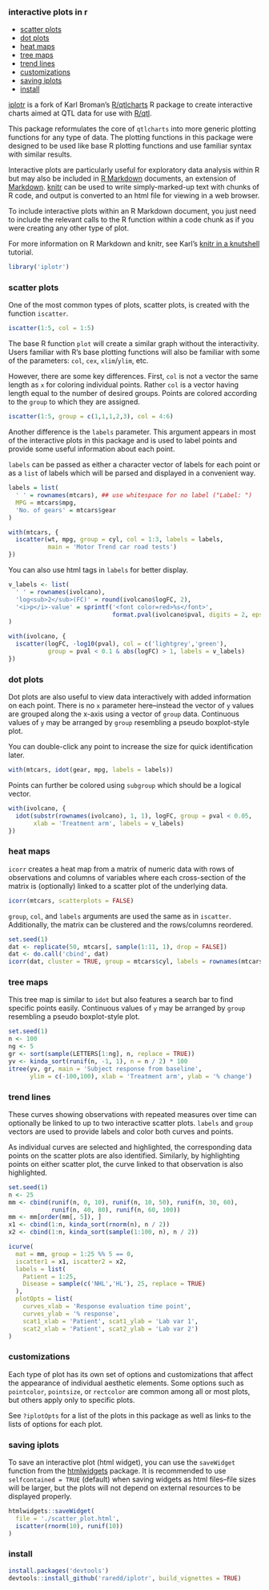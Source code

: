 <!--
%\VignetteEngine{knitr::knitr}
%\VignetteIndexEntry{Interactive plots in R}
-->

### interactive plots in r
 
* [scatter plots](#scatter-plots)  
* [dot plots](#dot-plots)  
* [heat maps](#heat-maps)  
* [tree maps](#tree-maps)  
* [trend lines](#trend-lines)  
* [customizations](#customizations)  
* [saving iplots](#saving-iplots)  
* [install](#install)  

[iplotr](http://github.com/raredd/iplotr) is a fork of Karl Broman's [R/qtlcharts](http://kbroman.org/qtlcharts) R package to create interactive charts aimed at QTL data for use with [R/qtl](http://www.rqtl.org).

This package reformulates the core of `qtlcharts` into more generic plotting functions for any type of data. The plotting functions in this package were designed to be used like base R plotting functions and use familiar syntax with similar results.

Interactive plots are particularly useful for exploratory data analysis within R but may also be included in [R Markdown](http://rmarkdown.rstudio.com) documents, an extension of [Markdown](http://daringfireball.net/projects/markdown/). [knitr](http://yihui.name/knitr/) can be used to write simply-marked-up text with chunks of R code, and output is converted to an html file for viewing in a web browser.

To include interactive plots within an R Markdown document, you just need to include the relevant calls to the R function within a code chunk as if you were creating any other type of plot.

For more information on R Markdown and knitr, see Karl's [knitr in a knutshell](http://kbroman.org/knitr_knutshell/) tutorial.

```r
library('iplotr')
```

### scatter plots

One of the most common types of plots, scatter plots, is created with the function `iscatter`.

```r
iscatter(1:5, col = 1:5)
```

The base R function `plot` will create a similar graph without the interactivity. Users familiar with R's base plotting functions will also be familiar with some of the parameters: `col`, `cex`, `xlim`/`ylim`, etc.

However, there are some key differences. First, `col` is not a vector the same length as `x` for coloring individual points. Rather `col` is a vector having length equal to the number of desired groups. Points are colored according to the `group` to which they are assigned.

```r
iscatter(1:5, group = c(1,1,1,2,3), col = 4:6)
```

Another difference is the `labels` parameter. This argument appears in most of the interactive plots in this package and is used to label points and provide some useful information about each point.

`labels` can be passed as either a character vector of labels for each point or as a `list` of labels which will be parsed and displayed in a convenient way.

```r
labels = list(
  ' ' = rownames(mtcars), ## use whitespace for no label ("Label: ")
  MPG = mtcars$mpg,
  'No. of gears' = mtcars$gear
)

with(mtcars, {
  iscatter(wt, mpg, group = cyl, col = 1:3, labels = labels,
           main = 'Motor Trend car road tests')
})
```

You can also use html tags in `labels` for better display.

```r
v_labels <- list(
  ' ' = rownames(ivolcano),
  'log<sub>2</sub>(FC)' = round(ivolcano$logFC, 2),
  '<i>p</i>-value' = sprintf('<font color=red>%s</font>',
                             format.pval(ivolcano$pval, digits = 2, eps = .05))
)

with(ivolcano, {
  iscatter(logFC, -log10(pval), col = c('lightgrey','green'),
           group = pval < 0.1 & abs(logFC) > 1, labels = v_labels)
})
```

### dot plots

Dot plots are also useful to view data interactively with added information on each point. There is no `x` parameter here--instead the vector of `y` values are grouped along the x-axis using a vector of `group` data. Continuous values of `y` may be arranged by `group` resembling a pseudo boxplot-style plot.

You can double-click any point to increase the size for quick identification later.

```r
with(mtcars, idot(gear, mpg, labels = labels))
```

Points can further be colored using `subgroup` which should be a logical vector.

```r
with(ivolcano, {
  idot(substr(rownames(ivolcano), 1, 1), logFC, group = pval < 0.05,
       xlab = 'Treatment arm', labels = v_labels)
})
```

### heat maps

`icorr` creates a heat map from a matrix of numeric data with rows of observations and columns of variables where each cross-section of the matrix is (optionally) linked to a scatter plot of the underlying data.

```r
icorr(mtcars, scatterplots = FALSE)
```

`group`, `col`, and `labels` arguments are used the same as in `iscatter`. Additionally, the matrix can be clustered and the rows/columns reordered.

```r
set.seed(1)
dat <- replicate(50, mtcars[, sample(1:11, 1), drop = FALSE])
dat <- do.call('cbind', dat)
icorr(dat, cluster = TRUE, group = mtcars$cyl, labels = rownames(mtcars))
```

### tree maps

This tree map is similar to `idot` but also features a search bar to find specific points easily. Continuous values of `y` may be arranged by `group` resembling a pseudo boxplot-style plot.

```r
set.seed(1)
n <- 100
ng <- 5
gr <- sort(sample(LETTERS[1:ng], n, replace = TRUE))
yv <- kinda_sort(runif(n, -1, 1), n = n / 2) * 100
itree(yv, gr, main = 'Subject response from baseline',
      ylim = c(-100,100), xlab = 'Treatment arm', ylab = '% change')
```

### trend lines

These curves showing observations with repeated measures over time can optionally be linked to up to two interactive scatter plots. `labels` and `group` vectors are used to provide labels and color both curves and points.

As individual curves are selected and highlighted, the corresponding data points on the scatter plots are also identified. Similarly, by highlighting points on either scatter plot, the curve linked to that observation is also highlighted.

```r
set.seed(1)
n <- 25
mm <- cbind(runif(n, 0, 10), runif(n, 10, 50), runif(n, 30, 60),
            runif(n, 40, 80), runif(n, 60, 100))
mm <- mm[order(mm[, 5]), ]
x1 <- cbind(1:n, kinda_sort(rnorm(n), n / 2))
x2 <- cbind(1:n, kinda_sort(sample(1:100, n), n / 2))

icurve(
  mat = mm, group = 1:25 %% 5 == 0,
  iscatter1 = x1, iscatter2 = x2,
  labels = list(
    Patient = 1:25,
    Disease = sample(c('NHL','HL'), 25, replace = TRUE)
  ),
  plotOpts = list(
    curves_xlab = 'Response evaluation time point',
    curves_ylab = '% response',
    scat1_xlab = 'Patient', scat1_ylab = 'Lab var 1',
    scat2_xlab = 'Patient', scat2_ylab = 'Lab var 2')
)
```

### customizations

Each type of plot has its own set of options and customizations that affect the appearance of individual aesthetic elements. Some options such as `pointcolor`, `pointsize`, or `rectcolor` are common among all or most plots, but others apply only to specific plots.

See `?iplotOpts` for a list of the plots in this package as well as links to the lists of options for each plot.

### saving iplots

To save an interactive plot (html widget), you can use the `saveWidget` function from the [htmlwidgets](http://www.htmlwidgets.org) package. It is recommended to use `selfcontained = TRUE` (default) when saving widgets as html files--file sizes will be larger, but the plots will not depend on external resources to be displayed properly.

```r
htmlwidgets::saveWidget(
  file = './scatter_plot.html',
  iscatter(rnorm(10), runif(10))
)
```

### install

```r
install.packages('devtools')
devtools::install_github('raredd/iplotr', build_vignettes = TRUE)
```
